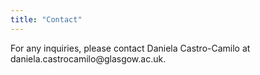 ```yaml
---
title: "Contact"
---
```


For any inquiries, please contact Daniela Castro-Camilo at daniela.castrocamilo@glasgow.ac.uk.